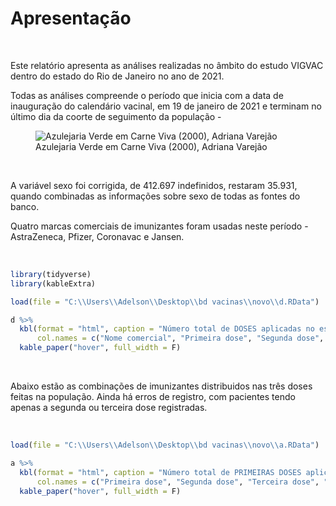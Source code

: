 # Apresentação {-}






<p>&nbsp;</p>

Este relatório apresenta as análises realizadas no âmbito do estudo VIGVAC dentro do estado do Rio de Janeiro no ano de 2021.  

Todas as análises compreende o período que inicia com a data de inauguração do calendário vacinal, em 19 de janeiro de 2021 e terminam no último dia da coorte de seguimento da população - 

![Azulejaria Verde em Carne Viva (2000), Adriana Varejão](C:\\Users\\Adelson\\Desktop\\bd vacinas\\relatorios\\vigvac\\docs\\013302031809.jpg)


<p>&nbsp;</p>

A variável sexo foi corrigida, de 412.697 indefinidos, restaram 35.931, quando combinadas as informações sobre sexo de todas as fontes do banco. 

Quatro marcas comerciais de imunizantes foram usadas neste período - AstraZeneca, Pfizer, Coronavac e Jansen.   


<p>&nbsp;</p>


```r

library(tidyverse)
library(kableExtra)

load(file = "C:\\Users\\Adelson\\Desktop\\bd vacinas\\novo\\d.RData")

d %>% 
  kbl(format = "html", caption = "Número total de DOSES aplicadas no estado do Rio de Janeiro de acordo com a marca comercial", 
      col.names = c("Nome comercial", "Primeira dose", "Segunda dose", "Terceira dose")) %>% 
  kable_paper("hover", full_width = F)
```


<p>&nbsp;</p>

Abaixo estão as combinações de imunizantes distribuidos nas três doses feitas na população. Ainda há erros de registro, com pacientes tendo apenas a segunda ou terceira dose registradas.   

<p>&nbsp;</p>


```r

load(file = "C:\\Users\\Adelson\\Desktop\\bd vacinas\\novo\\a.RData")

a %>% 
  kbl(format = "html", caption = "Número total de PRIMEIRAS DOSES aplicadas no estado do Rio de Janeiro de acordo com a marca comercial", 
      col.names = c("Primeira dose", "Segunda dose", "Terceira dose", "Número total")) %>% 
  kable_paper("hover", full_width = F)

```

